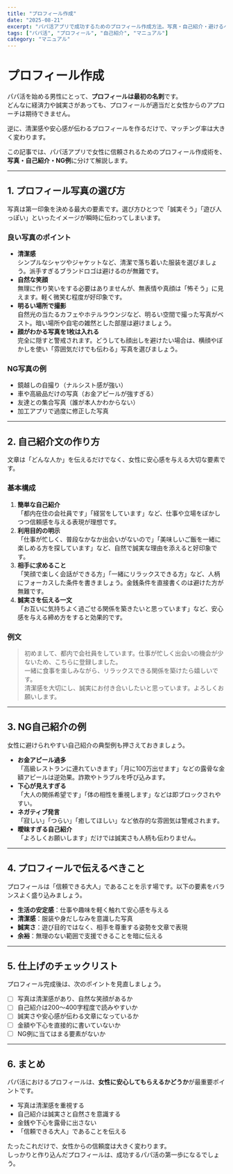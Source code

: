 ```yaml
---
title: "プロフィール作成"
date: "2025-08-21"
excerpt: "パパ活アプリで成功するためのプロフィール作成方法。写真・自己紹介・避けるべきNG例まで男性向けに解説します。"
tags: ["パパ活", "プロフィール", "自己紹介", "マニュアル"]
category: "マニュアル"
---
```


# プロフィール作成

パパ活を始める男性にとって、**プロフィールは最初の名刺**です。  
どんなに経済力や誠実さがあっても、プロフィールが適当だと女性からのアプローチは期待できません。  

逆に、清潔感や安心感が伝わるプロフィールを作るだけで、マッチング率は大きく変わります。  

この記事では、パパ活アプリで女性に信頼されるためのプロフィール作成術を、**写真・自己紹介・NG例**に分けて解説します。  

---

## 1. プロフィール写真の選び方

写真は第一印象を決める最大の要素です。選び方ひとつで「誠実そう」「遊び人っぽい」といったイメージが瞬時に伝わってしまいます。  

### 良い写真のポイント
- **清潔感**  
  シンプルなシャツやジャケットなど、清潔で落ち着いた服装を選びましょう。派手すぎるブランドロゴは避けるのが無難です。  
- **自然な笑顔**  
  無理に作り笑いをする必要はありませんが、無表情や真顔は「怖そう」に見えます。軽く微笑む程度が好印象です。  
- **明るい場所で撮影**  
  自然光の当たるカフェやホテルラウンジなど、明るい空間で撮った写真がベスト。暗い場所や自宅の雑然とした部屋は避けましょう。  
- **顔がわかる写真を1枚は入れる**  
  完全に隠すと警戒されます。どうしても顔出しを避けたい場合は、横顔やぼかしを使い「雰囲気だけでも伝わる」写真を選びましょう。  

### NG写真の例
- 鏡越しの自撮り（ナルシスト感が強い）  
- 車や高級品だけの写真（お金アピールが強すぎる）  
- 友達との集合写真（誰が本人かわからない）  
- 加工アプリで過度に修正した写真  

---

## 2. 自己紹介文の作り方

文章は「どんな人か」を伝えるだけでなく、女性に安心感を与える大切な要素です。  

### 基本構成
1. **簡単な自己紹介**  
   「都内在住の会社員です」「経営をしています」など、仕事や立場をぼかしつつ信頼感を与える表現が理想です。  
2. **利用目的の明示**  
   「仕事が忙しく、普段なかなか出会いがないので」「美味しいご飯を一緒に楽しめる方を探しています」など、自然で誠実な理由を添えると好印象です。  
3. **相手に求めること**  
   「笑顔で楽しく会話ができる方」「一緒にリラックスできる方」など、人柄にフォーカスした条件を書きましょう。金銭条件を直接書くのは避けた方が無難です。  
4. **誠実さを伝える一文**  
   「お互いに気持ちよく過ごせる関係を築きたいと思っています」など、安心感を与える締め方をすると効果的です。  

### 例文
> 初めまして、都内で会社員をしています。仕事が忙しく出会いの機会が少ないため、こちらに登録しました。  
> 一緒に食事を楽しみながら、リラックスできる関係を築けたら嬉しいです。  
> 清潔感を大切にし、誠実にお付き合いしたいと思っています。よろしくお願いします。  

---

## 3. NG自己紹介の例

女性に避けられやすい自己紹介の典型例も押さえておきましょう。  

- **お金アピール過多**  
  「高級レストランに連れていきます」「月に100万出せます」などの露骨な金額アピールは逆効果。詐欺やトラブルを呼び込みます。  
- **下心が見えすぎる**  
  「大人の関係希望です」「体の相性を重視します」などは即ブロックされやすい。  
- **ネガティブ発言**  
  「寂しい」「つらい」「癒してほしい」など依存的な雰囲気は警戒されます。  
- **曖昧すぎる自己紹介**  
  「よろしくお願いします」だけでは誠実さも人柄も伝わりません。  

---

## 4. プロフィールで伝えるべきこと

プロフィールは「信頼できる大人」であることを示す場です。以下の要素をバランスよく盛り込みましょう。  

- **生活の安定感**：仕事や趣味を軽く触れて安心感を与える  
- **清潔感**：服装や身だしなみを意識した写真  
- **誠実さ**：遊び目的ではなく、相手を尊重する姿勢を文章で表現  
- **余裕**：無理のない範囲で支援できることを暗に伝える  

---

## 5. 仕上げのチェックリスト

プロフィール完成後は、次のポイントを見直しましょう。  

- [ ] 写真は清潔感があり、自然な笑顔があるか  
- [ ] 自己紹介は200〜400字程度で読みやすいか  
- [ ] 誠実さや安心感が伝わる文章になっているか  
- [ ] 金額や下心を直接的に書いていないか  
- [ ] NG例に当てはまる要素がないか  

---

## 6. まとめ

パパ活におけるプロフィールは、**女性に安心してもらえるかどうか**が最重要ポイントです。  

- 写真は清潔感を重視する  
- 自己紹介は誠実さと自然さを意識する  
- 金銭や下心を露骨に出さない  
- 「信頼できる大人」であることを伝える  

たったこれだけで、女性からの信頼度は大きく変わります。  
しっかりと作り込んだプロフィールは、成功するパパ活の第一歩になるでしょう。  
